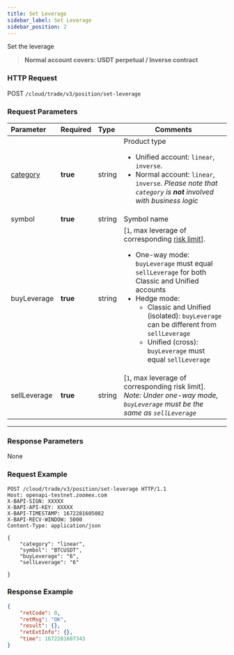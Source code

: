 ```yaml
---
title: Set Leverage
sidebar_label: Set Leverage
sidebar_position: 2
---
```


Set the leverage
> **Normal account covers: USDT perpetual / Inverse contract**

### HTTP Request
POST `/cloud/trade/v3/position/set-leverage`

### Request Parameters
| Parameter | Required | Type | Comments|
|:----- |:-------|:-----|------ |
|[category](../enum#category) |**true** |string |Product type <ul><li>Unified account: `linear`, `inverse`.</li><li>Normal account: `linear`, `inverse`. _Please note that `category` is **not** involved with business logic_</li></ul>|
|symbol |**true** |string |Symbol name|
|buyLeverage |**true** |string |[`1`, max leverage of corresponding [risk limit](../market/risk-limit#)]. <ul><li>One-way mode: `buyLeverage` must equal `sellLeverage` for both Classic and Unified accounts</li><li>Hedge mode: <ul><li>Classic and Unified (isolated): `buyLeverage` can be different from `sellLeverage`</li><li>Unified (cross): `buyLeverage` must equal `sellLeverage`</li></ul></li></ul> |
|sellLeverage |**true** |string |[`1`, max leverage of corresponding risk limit]. _Note: Under one-way mode, `buyLeverage` must be the same as `sellLeverage`_|


---

### Response Parameters
None

### Request Example

```shell
POST /cloud/trade/v3/position/set-leverage HTTP/1.1
Host: openapi-testnet.zoomex.com
X-BAPI-SIGN: XXXXX
X-BAPI-API-KEY: XXXXX
X-BAPI-TIMESTAMP: 1672281605082
X-BAPI-RECV-WINDOW: 5000
Content-Type: application/json

{
    "category": "linear",
    "symbol": "BTCUSDT",
    "buyLeverage": "6",
    "sellLeverage": "6"

}
```

### Response Example

```json
{
    "retCode": 0,
    "retMsg": "OK",
    "result": {},
    "retExtInfo": {},
    "time": 1672281607343
}
```
